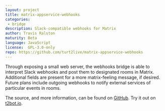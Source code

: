 ```yaml
---
layout: project
title: matrix-appservice-webhooks
categories: 
 - bridge
description: Slack-compatible webhooks for Matrix
author: Travis Ralston
maturity: Beta
language: JavaScript
license:  GPL-3.0-only
repo: https://github.com/turt2live/matrix-appservice-webhooks
---
```


Through exposing a small web server, the webhooks bridge is able to interpret Slack webhooks and post them to designated rooms in Matrix. Additional fields are present for a more matrix-feeling message, if desired. Future plans include outgoing webhooks to notify external services of particular events in rooms.

The source, and more information, can be found on [GitHub](https://github.com/turt2live/matrix-appservice-webhooks). Try it out on [t2bot.io](https://t2bot.io/webhooks).


